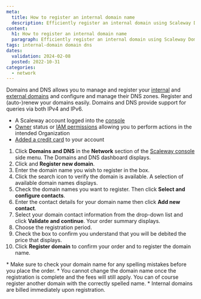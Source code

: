 ```yaml
---
meta:
  title: How to register an internal domain name
  description: Efficiently register an internal domain using Scaleway Domains and DNS. This guide walks you through the process of checking domain availability, configuring contacts, selecting registration periods, and completing your order securely via the Scaleway console.
content:
  h1: How to register an internal domain name
  paragraph: Efficiently register an internal domain using Scaleway Domains and DNS. This guide walks you through the process of checking domain availability, configuring contacts, selecting registration periods, and completing your order securely via the Scaleway console.
tags: internal-domain domain dns
dates:
  validation: 2024-02-08
  posted: 2022-10-31
categories:
  - network
---
```


Domains and DNS allows you to manage and register your [internal](/network/domains-and-dns/concepts/#internal-domain) and [external domains](/network/domains-and-dns/concepts/#external-domain) and configure and manage their DNS zones. Register and (auto-)renew your domains easily. Domains and DNS provide support for queries via both IPv4 and IPv6.

<Macro id="requirements" />

- A Scaleway account logged into the [console](https://console.scaleway.com/)
- [Owner](/identity-and-access-management/iam/concepts/#owner) status or [IAM permissions](/identity-and-access-management/iam/concepts/#permission) allowing you to perform actions in the intended Organization
- [Added a credit card](/console/billing/quickstart/#how-to-add-a-payment-method) to your account

1. Click **Domains and DNS** in the **Network** section of the [Scaleway console](https://console.scaleway.com/) side menu. The Domains and DNS dashboard displays.
2. Click <Icon name="plus" /> and **Register new domain**.
3. Enter the domain name you wish to register in the box.
4. Click the search icon to verify the domain is available. A selection of available domain names displays.
5. Check the domain names you want to register. Then click **Select and configure contacts**.
6. Enter the contact details for your domain name then click **Add new contact**.
7. Select your domain contact information from the drop-down list and click **Validate and continue**. Your order summary displays.
8. Choose the registration period.
9. Check the box to confirm you understand that you will be debited the price that displays.
10. Click **Register domain** to confirm your order and to register the domain name.

<Message type="important">
  * Make sure to check your domain name for any spelling mistakes before you place the order.
  * You cannot change the domain name once the registration is complete and the fees will still apply. You can of course register another domain with the correctly spelled name.
  * Internal domains are billed immediately upon registration.
</Message>


